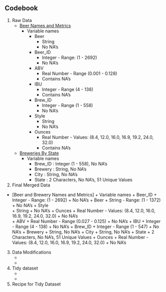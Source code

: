 ## Codebook
1. Raw Data
    + [Beer Names and Metrics](https://raw.githubusercontent.com/allthebits/msds6306-case-study-01/master/data/Beers.csv)
        + Variable names
            + Beer
                + String
                + No NA's
            + Beer_ID 
                + Integer - Range: (1 - 2692)
                + No NA's
            + ABV
                + Real Number - Range (0.001 - 0.128)
                + Contains NA's
            + IBU
                + Integer - Range (4 - 138)
                + Contains NA's
            + Brew_ID
                + Integer - Range (1 - 558)
                + No NA's
            + Style
                + String
                + No NA's
            + Ounces
                + Real Number - Values: (8.4, 12.0, 16.0, 16.9, 19.2, 24.0, 32.0)
                + Contains NA's
    + [Breweries By State](https://raw.githubusercontent.com/allthebits/msds6306-case-study-01/master/data/Breweries.csv)
        + Variable names
            + Brew_ID : Integer (1 - 558), No NA's
            + Brewery : String, No NA's
            + City : String, No NA's
            + State : 2 Characters, No NA's, 51 Unique Values
2. Final Merged Data
+ [Beer and Brewery Names and Metrics]
        + Variable names
            + Beer_ID
                + Integer - Range: (1 - 2692)
                + No NA's
            + Beer
                + String - Range: (1 - 1372)
                + No NA's
            + Style    
                + String
                + No NA's
            + Ounces
                + Real Number - Values: (8.4, 12.0, 16.0, 16.9, 19.2, 24.0, 32.0)
                + No NA's                
            + ABV
                + Real Number - Range (0.027 - 0.125)
                + No NA's
            + IBU
                + Integer - Range (4 - 138)
                + No NA's
            + Brew_ID
                + Integer - Range (1 - 547)
                + No NA's
            + Brewery
                + String, No NA's
            + City 
                + String, No NA's
            + State
                + 2 Characters, No NA's, 51 Unique Values
            + Ounces
                + Real Number - Values: (8.4, 12.0, 16.0, 16.9, 19.2, 24.0, 32.0)
                + No NA's
3. Data Modifications
    +
    +
4. Tidy dataset
    +
    +
5. Recipe for Tidy Dataset
